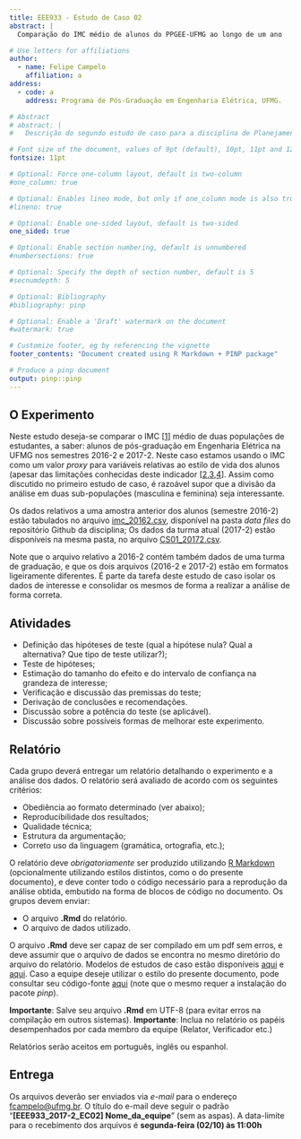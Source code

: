 ---
title: EEE933 - Estudo de Caso 02
abstract: |
  Comparação do IMC médio de alunos do PPGEE-UFMG ao longo de um ano

# Use letters for affiliations
author:
  - name: Felipe Campelo
    affiliation: a
address:
  - code: a
    address: Programa de Pós-Graduação em Engenharia Elétrica, UFMG.

# Abstract
# abstract: |
#   Descrição do segundo estudo de caso para a disciplina de Planejamento e Análise de Experimentos do Programa de Pós-Graduação em Engenharia Elétrica da UFMG. 

# Font size of the document, values of 9pt (default), 10pt, 11pt and 12pt
fontsize: 11pt

# Optional: Force one-column layout, default is two-column
#one_column: true

# Optional: Enables lineo mode, but only if one_column mode is also true
#lineno: true

# Optional: Enable one-sided layout, default is two-sided
one_sided: true

# Optional: Enable section numbering, default is unnumbered
#numbersections: true

# Optional: Specify the depth of section number, default is 5
#secnumdepth: 5

# Optional: Bibliography 
#bibliography: pinp

# Optional: Enable a 'Draft' watermark on the document
#watermark: true

# Customize footer, eg by referencing the vignette
footer_contents: "Document created using R Markdown + PINP package"

# Produce a pinp document
output: pinp::pinp
---

## O Experimento
Neste estudo deseja-se comparar o IMC [[1](http://apps.who.int/bmi/index.jsp?introPage=intro_3.html)] médio de duas populações de estudantes, a saber: alunos de pós-graduação em Engenharia Elétrica na UFMG nos semestres 2016-2 e 2017-2. Neste caso estamos usando o IMC como um valor _proxy_ para variáveis relativas ao estilo de vida dos alunos (apesar das limitações conhecidas deste indicador [[2](http://www.nytimes.com/interactive/projects/cp/summer-of-science-2015/latest/how-often-is-bmi-misleading),[3](http://science.sciencemag.org/content/341/6148/856.summary),[4](http://www.medicalnewstoday.com/articles/265215.php)]. Assim como discutido no primeiro estudo de caso, é razoável supor que a divisão da análise em duas sub-populações (masculina e feminina) seja interessante.

Os dados relativos a uma amostra anterior dos alunos (semestre 2016-2) estão tabulados no arquivo [imc_20162.csv](https://raw.githubusercontent.com/fcampelo/Design-and-Analysis-of-Experiments/master/data%20files/imc_20162.csv), disponível na pasta _data files_ do repositório Github da disciplina; Os dados da turma atual (2017-2) estão disponíveis na mesma pasta, no arquivo [CS01_20172.csv](https://raw.githubusercontent.com/fcampelo/Design-and-Analysis-of-Experiments/master/data%20files/CS01_20172.csv).

Note que o arquivo relativo a 2016-2 contém também dados de uma turma de graduação, e que os dois arquivos (2016-2 e 2017-2) estão em formatos ligeiramente diferentes. É parte da tarefa deste estudo de caso isolar os dados de interesse e consolidar os mesmos de forma a realizar a análise de forma correta.

## Atividades

- Definição das hipóteses de teste (qual a hipótese nula? Qual a alternativa? Que tipo de teste utilizar?);
- Teste de hipóteses;
- Estimação do tamanho do efeito e do intervalo de confiança na grandeza de interesse;
- Verificação e discussão das premissas do teste;
- Derivação de conclusões e recomendações.
- Discussão sobre a potência do teste (se aplicável).
- Discussão sobre possíveis formas de melhorar este experimento.

## Relatório
Cada grupo deverá entregar um relatório detalhando o experimento e a análise dos dados. O relatório será avaliado de acordo com os seguintes critérios:

- Obediência ao formato determinado (ver abaixo);
- Reproducibilidade dos resultados;
- Qualidade técnica;
- Estrutura da argumentação;
- Correto uso da linguagem (gramática, ortografia, etc.);

O relatório deve *obrigatoriamente* ser produzido utilizando [R Markdown](http://rmarkdown.rstudio.com) (opcionalmente utilizando estilos distintos, como o do presente documento), e deve conter todo o código necessário para a reprodução da análise obtida, embutido na forma de blocos de código no documento. Os grupos devem enviar:

- O arquivo **.Rmd** do relatório.
- O arquivo de dados utilizado.

O arquivo **.Rmd** deve ser capaz de ser compilado em um pdf sem erros, e deve assumir que o arquivo de dados se encontra no mesmo diretório do arquivo do relatório. Modelos de estudos de caso estão disponíveis  [aqui](https://github.com/fcampelo/Design-and-Analysis-of-Experiments/tree/master/Grading/Report%20template) e [aqui](https://github.com/fcampelo/Design-and-Analysis-of-Experiments/tree/master/Grading/Case%20Studies/Report%20Examples). Caso a equipe deseje utilizar o estilo do presente documento, pode consultar seu código-fonte [aqui](https://raw.githubusercontent.com/fcampelo/Design-and-Analysis-of-Experiments/master/Semester%20files/2017-2%20(PT)/Case%20Studies/CS02.Rmd) (note que o mesmo requer a instalação do pacote _pinp_).

**Importante**: Salve seu arquivo **.Rmd** em UTF-8 (para evitar erros na compilação em outros sistemas).
**Importante**: Inclua no relatório os papéis desempenhados por cada membro da equipe (Relator, Verificador etc.)

Relatórios serão aceitos em português, inglês ou espanhol.

## Entrega
Os arquivos deverão ser enviados via _e-mail_ para o endereço [fcampelo@ufmg.br](fcampelo@ufmg.br). O título do e-mail deve seguir o padrão "**[EEE933_2017-2_EC02] Nome_da_equipe**" (sem as aspas). A data-limite para o recebimento dos arquivos é **segunda-feira (02/10) às 11:00h**
